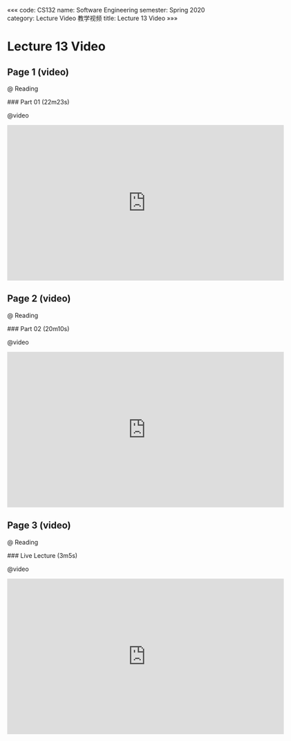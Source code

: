«««
code: CS132
name: Software Engineering
semester: Spring 2020
category: Lecture Video 教学视频
title: Lecture 13 Video
»»»

# Lecture 13 Video

## Page 1 (video)

@ Reading

<div class="markdown-body">
### Part 01 (22m23s)
</div>

@video

<iframe src="https://watchsb.com/e/cblt3wynea3f.html" frameborder=0 marginwidth=0 marginheight=0 scrolling=no width=640 height=360 allowfullscreen></iframe>


## Page 2 (video)

@ Reading

<div class="markdown-body">
### Part 02 (20m10s)
</div>

@video

<iframe src="https://watchsb.com/e/j7s89kfc681f.html" frameborder=0 marginwidth=0 marginheight=0 scrolling=no width=640 height=360 allowfullscreen></iframe>


## Page 3 (video)

@ Reading

<div class="markdown-body">
### Live Lecture (3m5s)
</div>

@video

<iframe src="https://watchsb.com/e/4c7n7mqhm1ii.html" frameborder=0 marginwidth=0 marginheight=0 scrolling=no width=640 height=360 allowfullscreen></iframe>



